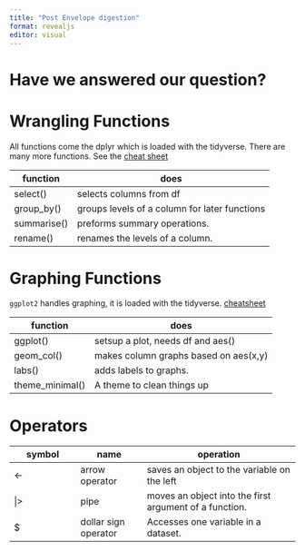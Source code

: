 ```yaml
---
title: "Post Envelope digestion"
format: revealjs
editor: visual
---
```


# Have we answered our question?

# Wrangling Functions

All functions come the dplyr which is loaded with the tidyverse. There are many more functions. See the [cheat sheet](https://www.rstudio.com/wp-content/uploads/2015/02/data-wrangling-cheatsheet.pdf)

| function    | does                                          |
|-------------|-----------------------------------------------|
| select()    | selects columns from df                       |
| group_by()  | groups levels of a column for later functions |
| summarise() | preforms summary operations.                  |
| rename()    | renames the levels of a column.               |

# Graphing Functions

`ggplot2` handles graphing, it is loaded with the tidyverse. [cheatsheet](https://rstudio.github.io/cheatsheets/html/data-visualization.html?_gl=1*1exy8c6*_ga*MTY5NTk3OTI4Mi4xNjk0NTM1MDIy*_ga_2C0WZ1JHG0*MTY5NzU2NDA5MS41LjEuMTY5NzU2NDEyMS4wLjAuMA..)

| function        | does                                  |
|-----------------|---------------------------------------|
| ggplot()        | setsup a plot, needs df and aes()     |
| geom_col()      | makes column graphs based on aes(x,y) |
| labs()          | adds labels to graphs.                |
| theme_minimal() | A theme to clean things up            |

# Operators

| symbol | name                 | operation                                              |
|-----------------|-----------------|---------------------------------------|
| \<-    | arrow operator       | saves an object to the variable on the left            |
| \|\>   | pipe                 | moves an object into the first argument of a function. |
| \$     | dollar sign operator | Accesses one variable in a dataset.                    |
